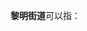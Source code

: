 '''黎明街道'''可以指：
{{PRC admin/disambig|22/05/82/002/000|23/01/10/020/000}}
{{disambig|cat=四字乡级行政区划消歧义}}